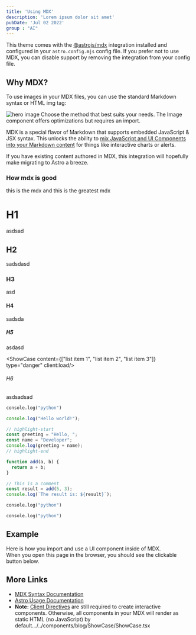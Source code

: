 ```yaml
---
title: 'Using MDX'
description: 'Lorem ipsum dolor sit amet'
pubDate: 'Jul 02 2022'
group : "AI"
---
```



This theme comes with the [@astrojs/mdx](https://docs.astro.build/en/guides/integrations-guide/mdx/) integration installed and configured in your `astro.config.mjs` config file. If you prefer not to use MDX, you can disable support by removing the integration from your config file.

## Why MDX?


To use images in your MDX files, you can use the standard Markdown syntax or HTML img tag:

![hero image](https://encrypted-tbn0.gstatic.com/images?q=tbn:ANd9GcRmCy16nhIbV3pI1qLYHMJKwbH2458oiC9EmA&s)
Choose the method that best suits your needs. The Image component offers optimizations but requires an import.

MDX is a special flavor of Markdown that supports embedded JavaScript & JSX syntax. This unlocks the ability to [mix JavaScript and UI Components into your Markdown content](https://docs.astro.build/en/guides/markdown-content/#mdx-features) for things like interactive charts or alerts.

If you have existing content authored in MDX, this integration will hopefully make migrating to Astro a breeze.


### How mdx is good

this is the mdx and this is the greatest mdx


# H1

asdsad

## H2

sadsdasd

### H3

asd

#### H4

sadsda

##### H5

asdasd



<ShowCase content={["list item 1", "list item 2", "list item 3"]} type="danger" client:load/>


###### H6

asdsadsad


<Placeholder>

```python title="bar.py"
console.log("python")
```

</Placeholder>

<Placeholder>

```js showLineNumbers {1-3} /The result is/ caption="some js code" title="title.JS"
console.log("Hello world!");

// highlight-start
const greeting = "Hello, ";
const name = "Developer";
console.log(greeting + name);
// highlight-end

function add(a, b) {
  return a + b;
}

// This is a comment
const result = add(5, 3);
console.log(`The result is: ${result}`);
```

```python title="bar.py"
console.log("python")
```

```python title="bar2.py"
console.log("python")
```
</Placeholder>

## Example

Here is how you import and use a UI component inside of MDX.  
When you open this page in the browser, you should see the clickable button below.



## More Links

- [MDX Syntax Documentation](https://mdxjs.com/docs/what-is-mdx)
- [Astro Usage Documentation](https://docs.astro.build/en/guides/markdown-content/#markdown-and-mdx-pages)
- **Note:** [Client Directives](https://docs.astro.build/en/reference/directives-reference/#client-directives) are still required to create interactive components. Otherwise, all components in your MDX will render as static HTML (no JavaScript) by default.../../components/blog/ShowCase/ShowCase.tsx
